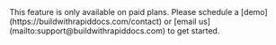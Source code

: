 <Warning title='Pro Feature'>
  This feature is only available on paid plans. Please schedule a [demo](https://buildwithrapiddocs.com/contact) 
  or [email us](mailto:support@buildwithrapiddocs.com) to get started. 
</Warning>